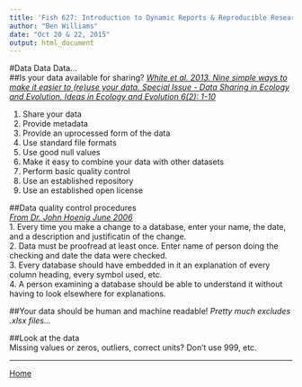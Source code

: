 ```yaml
---
title: 'Fish 627: Introduction to Dynamic Reports & Reproducible Research'
author: "Ben Williams"
date: "Oct 20 & 22, 2015"
output: html_document
---
```

#Data Data Data...  
##Is your data available for sharing?
*[White et al. 2013. Nine simple ways to make it easier to (re)use your data. Special Issue - Data Sharing in Ecology and Evolution. Ideas in Ecology and Evolution 6(2): 1-10](http://library.queensu.ca/ojs/index.php/IEE/article/view/4608/4898)*

1. Share your data  
2. Provide metadata  
3. Provide an uprocessed form of the data  
4. Use standard file formats  
5. Use good null values  
6. Make it easy to combine your data with other datasets  
7. Perform basic quality control  
8. Use an established repository 
9. Use an established open license 
 
##Data quality control procedures  
*[From Dr. John Hoenig June 2006](http://www.vims.edu/people/hoenig_jm/pubs/Hoenig_data_quality_control.pdf)*  
1. Every time you make a change to a database, enter your name, the date, and a description and justificatin of the change.  
2. Data must be proofread at least once. Enter name of person doing the checking and date the data were checked.  
3. Every database should have embedded in it an explanation of every column heading, every symbol used, etc.  
4. A person examining a database should be able to understand it without having to look elsewhere for explanations.  

##Your data should be human and machine readable!
*Pretty much excludes .xlsx files...*  

##Look at the data  
Missing values or zeros, outliers, correct units? Don't use 999, etc.

----------------------------------
[Home](http://ben-williams.github.io/) 